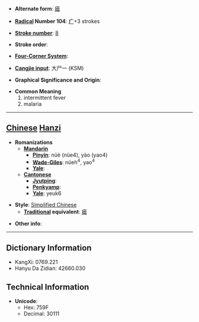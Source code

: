 * '''Alternate form''': [[瘧]]

* '''[[Wiktionary:Chinese radical index| Radical]] Number 104''': [[Wiktionary:Chinese radical index 疒|疒]]+3 strokes

* '''[[Wiktionary:Chinese total strokes index|Stroke number]]''': [[Wiktionary:Chinese total strokes index 8|8]]

* '''Stroke order''': 

* '''[[Wiktionary:Chinese four corner index|Four-Corner System]]''': 

* '''[[Wiktionary:Chinese Cangjie index|Cangjie input]]''': 大尸一 (KSM)

* '''Graphical Significance and Origin''': 

* '''Common Meaning'''
*#intermittent fever
*# malaria


----

== [[Chinese]] [[Hanzi]] ==

* '''Romanizations'''
** '''[[Mandarin]]'''
*** '''[[Pinyin]]''': nüè (nüe4), yào (yao4)
*** '''[[Wade-Giles]]''': nüeh<sup>4</sup>, yao<sup>4</sup>
*** '''[[Yale]]''': 
** '''[[Cantonese]]'''
*** '''[[Jyutping]]''':
*** '''[[Penkyamp]]''': 
*** '''[[Yale]]''': yeuk6

* '''Style''': [[Simplified Chinese]] 
** '''[[Traditional Chinese|Traditional]] equivalent''': [[瘧]]

* '''Other info''': 

----

== Dictionary Information ==

* KangXi: 0769.221
* Hanyu Da Zidian: 42660.030

== Technical Information ==

* '''Unicode''':
** Hex: 759F
** Decimal: 30111